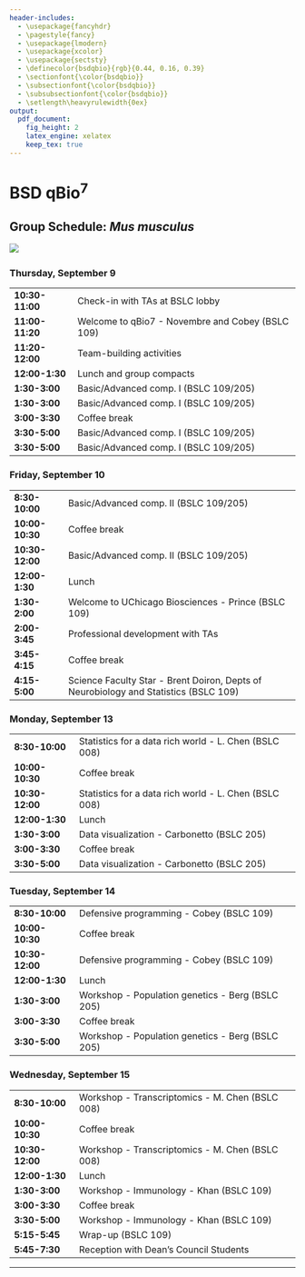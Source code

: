 ```yaml
---
header-includes:
  - \usepackage{fancyhdr}
  - \pagestyle{fancy}
  - \usepackage{lmodern}
  - \usepackage{xcolor}
  - \usepackage{sectsty}
  - \definecolor{bsdqbio}{rgb}{0.44, 0.16, 0.39}
  - \sectionfont{\color{bsdqbio}}
  - \subsectionfont{\color{bsdqbio}}
  - \subsubsectionfont{\color{bsdqbio}}
  - \setlength\heavyrulewidth{0ex}
output:
  pdf_document:
    fig_height: 2
    latex_engine: xelatex
    keep_tex: true
---
```

# BSD qBio$^7$ 

## Group Schedule: *Mus musculus*
 ![](https://github.com/StefanoAllesina/BSD-QBio5/raw/master/logo_group/Mus_musculus.png)     

### Thursday, September 9 

------------------    --------------------------------------------------------------------------------------
**10:30-11:00**       Check-in with TAs at BSLC lobby                                                       
**11:00-11:20**       Welcome to qBio7 - Novembre and Cobey (BSLC 109)                                      
**11:20-12:00**       Team-building activities                                                              
**12:00-1:30**        Lunch and group compacts                                                              
**1:30-3:00**         Basic/Advanced comp. I (BSLC 109/205)                                                 
**1:30-3:00**         Basic/Advanced comp. I (BSLC 109/205)                                                 
**3:00-3:30**         Coffee break                                                                          
**3:30-5:00**         Basic/Advanced comp. I (BSLC 109/205)                                                 
**3:30-5:00**         Basic/Advanced comp. I (BSLC 109/205)                                                 
------------------    --------------------------------------------------------------------------------------

### Friday, September 10 

------------------    --------------------------------------------------------------------------------------
**8:30-10:00**        Basic/Advanced comp. II (BSLC 109/205)                                                
**10:00-10:30**       Coffee break                                                                          
**10:30-12:00**       Basic/Advanced comp. II (BSLC 109/205)                                                
**12:00-1:30**        Lunch                                                                                 
**1:30-2:00**         Welcome to UChicago Biosciences - Prince (BSLC 109)                                   
**2:00-3:45**         Professional development with TAs                                                     
**3:45-4:15**         Coffee break                                                                          
**4:15-5:00**         Science Faculty Star - Brent Doiron, Depts of Neurobiology and Statistics (BSLC 109)  
------------------    --------------------------------------------------------------------------------------

### Monday, September 13 

------------------    --------------------------------------------------------------------------------------
**8:30-10:00**        Statistics for a data rich world - L. Chen (BSLC 008)                                 
**10:00-10:30**       Coffee break                                                                          
**10:30-12:00**       Statistics for a data rich world - L. Chen (BSLC 008)                                 
**12:00-1:30**        Lunch                                                                                 
**1:30-3:00**         Data visualization - Carbonetto (BSLC 205)                                            
**3:00-3:30**         Coffee break                                                                          
**3:30-5:00**         Data visualization - Carbonetto (BSLC 205)                                            
------------------    --------------------------------------------------------------------------------------

### Tuesday, September 14 

------------------    --------------------------------------------------------------------------------------
**8:30-10:00**        Defensive programming - Cobey (BSLC 109)                                              
**10:00-10:30**       Coffee break                                                                          
**10:30-12:00**       Defensive programming - Cobey (BSLC 109)                                              
**12:00-1:30**        Lunch                                                                                 
**1:30-3:00**         Workshop - Population genetics - Berg (BSLC 205)                                      
**3:00-3:30**         Coffee break                                                                          
**3:30-5:00**         Workshop - Population genetics - Berg (BSLC 205)                                      
------------------    --------------------------------------------------------------------------------------

### Wednesday, September 15 

------------------    --------------------------------------------------------------------------------------
**8:30-10:00**        Workshop - Transcriptomics - M. Chen (BSLC 008)                                       
**10:00-10:30**       Coffee break                                                                          
**10:30-12:00**       Workshop - Transcriptomics - M. Chen (BSLC 008)                                       
**12:00-1:30**        Lunch                                                                                 
**1:30-3:00**         Workshop - Immunology - Khan (BSLC 109)                                               
**3:00-3:30**         Coffee break                                                                          
**3:30-5:00**         Workshop - Immunology - Khan (BSLC 109)                                               
**5:15-5:45**         Wrap-up (BSLC 109)                                                                    
**5:45-7:30**         Reception with Dean's Council Students                                                
------------------    --------------------------------------------------------------------------------------



-------

